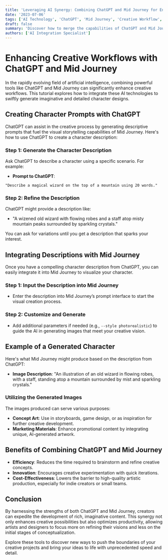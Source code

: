 ```yaml
---
title: 'Leveraging AI Synergy: Combining ChatGPT and Mid Journey for Enhanced Creativity'
date: '2023-07-06'
tags: ['AI Technology', 'ChatGPT', 'Mid Journey', 'Creative Workflow', 'Character Design']
draft: false
summary: 'Discover how to merge the capabilities of ChatGPT and Mid Journey to streamline the creative process and quickly generate detailed character designs.'
authors: ['AI Integration Specialist']
---
```


# Enhancing Creative Workflows with ChatGPT and Mid Journey

In the rapidly evolving field of artificial intelligence, combining powerful tools like ChatGPT and Mid Journey can significantly enhance creative workflows. This tutorial explores how to integrate these AI technologies to swiftly generate imaginative and detailed character designs.

## Creating Character Prompts with ChatGPT

ChatGPT can assist in the creative process by generating descriptive prompts that fuel the visual storytelling capabilities of Mid Journey. Here's how to use ChatGPT to create a character description:

### Step 1: Generate the Character Description

Ask ChatGPT to describe a character using a specific scenario. For example:

- **Prompt to ChatGPT**:

```plaintext
"Describe a magical wizard on the top of a mountain using 20 words."
```

### Step 2: Refine the Description

ChatGPT might provide a description like:

- "A wizened old wizard with flowing robes and a staff atop misty mountain peaks surrounded by sparkling crystals."

You can ask for variations until you get a description that sparks your interest.

## Integrating Descriptions with Mid Journey

Once you have a compelling character description from ChatGPT, you can easily integrate it into Mid Journey to visualize your character.

### Step 1: Input the Description into Mid Journey

- Enter the description into Mid Journey’s prompt interface to start the visual creation process.

### Step 2: Customize and Generate

- Add additional parameters if needed (e.g., `--style photorealistic`) to guide the AI in generating images that meet your creative vision.

## Example of a Generated Character

Here's what Mid Journey might produce based on the description from ChatGPT:

- **Image Description**: "An illustration of an old wizard in flowing robes, with a staff, standing atop a mountain surrounded by mist and sparkling crystals."

### Utilizing the Generated Images

The images produced can serve various purposes:

- **Concept Art**: Use in storyboards, game design, or as inspiration for further creative development.
- **Marketing Materials**: Enhance promotional content by integrating unique, AI-generated artwork.

## Benefits of Combining ChatGPT and Mid Journey

- **Efficiency**: Reduces the time required to brainstorm and refine creative concepts.
- **Innovation**: Encourages creative experimentation with quick iterations.
- **Cost-Effectiveness**: Lowers the barrier to high-quality artistic production, especially for indie creators or small teams.

## Conclusion

By harnessing the strengths of both ChatGPT and Mid Journey, creators can expedite the development of rich, imaginative content. This synergy not only enhances creative possibilities but also optimizes productivity, allowing artists and designers to focus more on refining their visions and less on the initial stages of conceptualization.

Explore these tools to discover new ways to push the boundaries of your creative projects and bring your ideas to life with unprecedented speed and detail.
